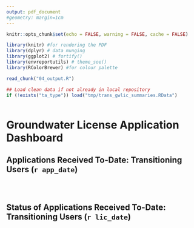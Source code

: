 ```yaml
---
output: pdf_document
#geometry: margin=1cm
---
```



```r
knitr::opts_chunk$set(echo = FALSE, warning = FALSE, cache = FALSE)

library(knitr) #for rendering the PDF
library(dplyr) # data munging
library(ggplot2) # fortify()
library(envreportutils) # theme_soe()
library(RColorBrewer) #for colour palette

read_chunk("04_output.R")

## Load clean data if not already in local repository
if (!exists("ta_type")) load("tmp/trans_gwlic_summaries.RData")
```


```r
```
\pagenumbering{gobble}


# Groundwater License Application Dashboard

\vspace{12pt}

## Applications Received To-Date: Transitioning Users (`r app_date`)
  
  
```r

```

```r

```

```r

```

## Status of Applications Received To-Date: Transitioning Users (`r lic_date`)

```r

```




